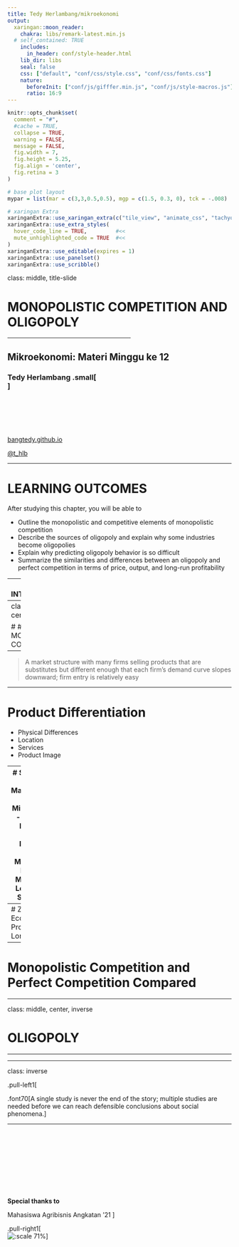 ```yaml
---
title: Tedy Herlambang/mikroekonomi
output:
  xaringan::moon_reader:
    chakra: libs/remark-latest.min.js
  # self_contained: TRUE
    includes:
      in_header: conf/style-header.html
    lib_dir: libs
    seal: false
    css: ["default", "conf/css/style.css", "conf/css/fonts.css"]
    nature:
      beforeInit: ["conf/js/gifffer.min.js", "conf/js/style-macros.js"]
      ratio: 16:9
---
```


```r
knitr::opts_chunk$set(
  comment = "#",
  #cache = TRUE,
  collapse = TRUE,
  warning = FALSE,
  message = FALSE,
  fig.width = 7,
  fig.height = 5.25,
  fig.align = 'center',
  fig.retina = 3
)

# base plot layout
mypar = list(mar = c(3,3,0.5,0.5), mgp = c(1.5, 0.3, 0), tck = -.008)

# xaringan Extra
xaringanExtra::use_xaringan_extra(c("tile_view", "animate_css", "tachyons"))
xaringanExtra::use_extra_styles(
  hover_code_line = TRUE,         #<<
  mute_unhighlighted_code = TRUE  #<<
)
xaringanExtra::use_editable(expires = 1)
xaringanExtra::use_panelset()
xaringanExtra::use_scribble()
```

class: middle, title-slide

<!-- top logo (comment to remove or edit on `conf/css/style.css:23`) -->
<div class="lab-logo"></div>
<!-- <div class="uni-logo"></div> -->

# MONOPOLISTIC COMPETITION AND OLIGOPOLY

<hr width="55%" align="left" size="1.3" color="orange"></hr>

## Mikroekonomi: Materi Minggu ke 12 

### Tedy Herlambang .small[<br>]

<br><br><br><br><br>
[<i class="fas fa-blog" style="color:#e7e8e2"></i> bangtedy.github.io](https://bangtedy.github.io)

[<i class="fa fa-twitter fa-lg" style="color:#e7e8e2"></i> @t_hlb](https://twitter.com/t_hlb)

---

# LEARNING OUTCOMES

After studying this chapter, you will be able to

- Outline the monopolistic and competitive elements of monopolistic competition
- Describe the sources of oligopoly and explain why some industries become oligopolies
- Explain why predicting oligopoly behavior is so difficult
- Summarize the similarities and differences between an oligopoly and perfect competition in terms of price, output, and long-run profitability
 
---
# INTRODUCTION

- Perfect competition and monopoly are extreme market structures. 
- Under perfect competition, many suppliers offer an identical product and, in the long run, entry and exit erase economic profit. 
- A monopolist supplies a product with no close substitutes in a market where 
natural or artificial barriers keep out would-be competitors, so a monopolist can earn economic profit in the long run. 
- These polar market structures are logically appealing and offer a useful 
description of some industries observed in the economy.
- But most firms fit into neither market structure. 
- This chapter examines the two remaining market structures that together 
account for most firms in the economy.

---
class: middle, center, inverse

# # MONOPOLISTIC COMPETITION
<hr width="100%" align="left" size="0.3" color="red"></hr>

---

> A market structure with many firms selling products that are substitutes but different enough that each firm’s demand curve slopes downward; firm entry is 
relatively easy

---

# Product Differentiation

- Physical Differences
- Location
- Services
- Product Image

---
# Short-Run Profit Maximization or Loss Minimization
- Marginal Revenue Equals Marginal Cost
- Maximizing Profit or Minimizing Loss in the Short Run

---
# Zero Economic Profit in the Long Run



---
# Monopolistic Competition and Perfect Competition Compared

---

class: middle, center, inverse

# OLIGOPOLY
<hr width="100%" align="left" size="0.3" color="orange"></hr>


---


class: inverse

.pull-left1[
<br>

.font70[A single study is never the end of the story; multiple studies are 
needed before we can reach defensible conclusions about social phenomena.] 

<hr width="100%" align="left" size="0.3" color="orange"></hr>

<br><br><br><br><br><br><br><br>

**Special thanks to**

Mahasiswa Agribisnis Angkatan '21
]

.pull-right1[
<br>
![:scale 71%]()
]
